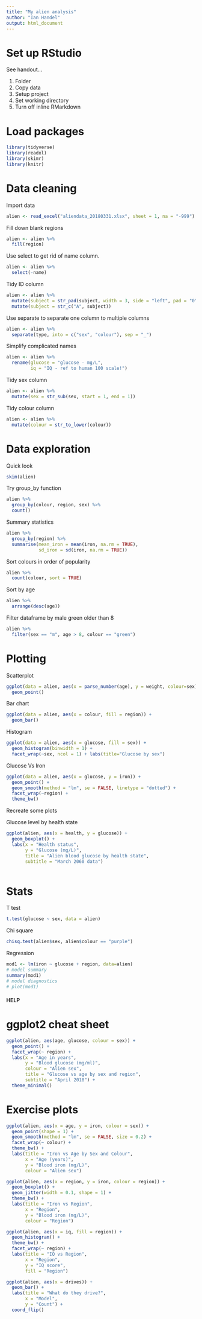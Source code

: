 ```yaml
---
title: "My alien analysis"
author: "Ian Handel"
output: html_document
---
```


# Set up RStudio
See handout...

1. Folder
2. Copy data
3. Setup project
4. Set working directory
5. Turn off inline RMarkdown

# Load packages

```r

library(tidyverse)
library(readxl)
library(skimr)
library(knitr)

```
# Data cleaning 

Import data
```r
alien <- read_excel("aliendata_20180331.xlsx", sheet = 1, na = "-999")
```

Fill down blank regions
```r
alien <- alien %>%
  fill(region)
```

Use select to get rid of name column.
```r
alien <- alien %>%
  select(-name)
```

Tidy ID column
```r
alien <- alien %>%
  mutate(subject = str_pad(subject, width = 3, side = "left", pad = "0")) %>% 
  mutate(subject = str_c("A", subject))
```

Use separate to separate one column to multiple columns
```r
alien <- alien %>%
  separate(type, into = c("sex", "colour"), sep = "_")
```

Simplify complicated names
```r
alien <- alien %>%
  rename(glucose = "glucose - mg/L",
         iq = "IQ - ref to human 100 scale!")
```


Tidy sex column
```r
alien <- alien %>%
  mutate(sex = str_sub(sex, start = 1, end = 1))
```

Tidy colour column
```r
alien <- alien %>%
  mutate(colour = str_to_lower(colour))
```


# Data exploration

Quick look
```r
skim(alien)
```

Try group_by function 
```r
alien %>% 
  group_by(colour, region, sex) %>%
  count()
```

Summary statistics
```r
alien %>%
  group_by(region) %>%
  summarise(mean_iron = mean(iron, na.rm = TRUE),
            sd_iron = sd(iron, na.rm = TRUE)) 
```

Sort colours in order of popularity
```r
alien %>%
  count(colour, sort = TRUE) 
```

Sort by age
```r
alien %>%
  arrange(desc(age))
```

Filter dataframe by male green older than 8
```r
alien %>%
  filter(sex == "m", age > 8, colour == "green")
```

# Plotting

Scatterplot
```r
ggplot(data = alien, aes(x = parse_number(age), y = weight, colour=sex)) + 
  geom_point()
```

Bar chart
```r
ggplot(data = alien, aes(x = colour, fill = region)) +
  geom_bar()
```

Histogram
```r
ggplot(data = alien, aes(x = glucose, fill = sex)) +
  geom_histogram(binwidth = 1) +
  facet_wrap(~sex, ncol = 1) + labs(title="Glucose by sex")
```

Glucose Vs Iron
```r
ggplot(data = alien, aes(x = glucose, y = iron)) +
  geom_point() + 
  geom_smooth(method = "lm", se = FALSE, linetype = "dotted") +
  facet_wrap(~region) + 
  theme_bw()
```

Recreate some plots

Glucose level by health state
```r
ggplot(alien, aes(x = health, y = glucose)) +
  geom_boxplot() +
  labs(x = "Health status",
       y = "Glucose (mg/L)",
       title = "Alien blood glucose by health state",
       subtitle = "March 2060 data")
  
```








# Stats

T test
```r
t.test(glucose ~ sex, data = alien)
```

Chi square
```r
chisq.test(alien$sex, alien$colour == "purple")
```



Regression
```r
mod1 <- lm(iron ~ glucose + region, data=alien)
# model summary
summary(mod1)
# model diagnostics
# plot(mod1)
```

#### HELP


# ggplot2 cheat sheet

```r
ggplot(alien, aes(age, glucose, colour = sex)) +
  geom_point() +
  facet_wrap(~ region) +
  labs(x = "Age in years",
       y = "Blood glucose (mg/ml)",
       colour = "Alien sex",
       title = "Glucose vs age by sex and region",
       subtitle = "April 2018") +
  theme_minimal()
```


# Exercise plots

```r
ggplot(alien, aes(x = age, y = iron, colour = sex)) +
  geom_point(shape = 1) +
  geom_smooth(method = "lm", se = FALSE, size = 0.2) +
  facet_wrap(~ colour) +
  theme_bw() +
  labs(title = "Iron vs Age by Sex and Colour",
       x = "Age (years)",
       y = "Blood iron (mg/L)",
       colour = "Alien sex")
```

```r
ggplot(alien, aes(x = region, y = iron, colour = region)) +
  geom_boxplot() +
  geom_jitter(width = 0.1, shape = 1) +
  theme_bw() +
  labs(title = "Iron vs Region",
       x = "Region",
       y = "Blood iron (mg/L)",
       colour = "Region")
```


```r
ggplot(alien, aes(x = iq, fill = region)) +
  geom_histogram() +
  theme_bw() +
  facet_wrap(~ region) +
  labs(title = "IQ vs Region",
       x = "Region",
       y = "IQ score",
       fill = "Region")
```
```r
ggplot(alien, aes(x = drives)) +
  geom_bar() +
  labs(title = "What do they drive?",
       x = "Model",
       y = "Count") +
  coord_flip()
```








